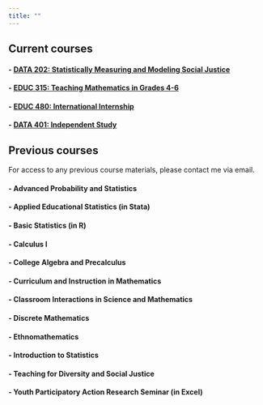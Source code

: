```yaml
---
title: ""
---
```


## Current courses

#### - [DATA 202: Statistically Measuring and Modeling Social Justice](https://github.com/data-202) 

#### - [EDUC 315: Teaching Mathematics in Grades 4-6]() 

#### - [EDUC 480: International Internship]() 

#### - [DATA 401: Independent Study]() 

## Previous courses
For access to any previous course materials, please contact me via email.

#### - Advanced Probability and Statistics

#### - Applied Educational Statistics (in Stata)

#### - Basic Statistics (in R)

#### - Calculus I

#### - College Algebra and Precalculus

#### - Curriculum and Instruction in Mathematics

#### - Classroom Interactions in Science and Mathematics

#### - Discrete Mathematics

#### - Ethnomathematics

#### - Introduction to Statistics

#### - Teaching for Diversity and Social Justice

#### - Youth Participatory Action Research Seminar (in Excel)








